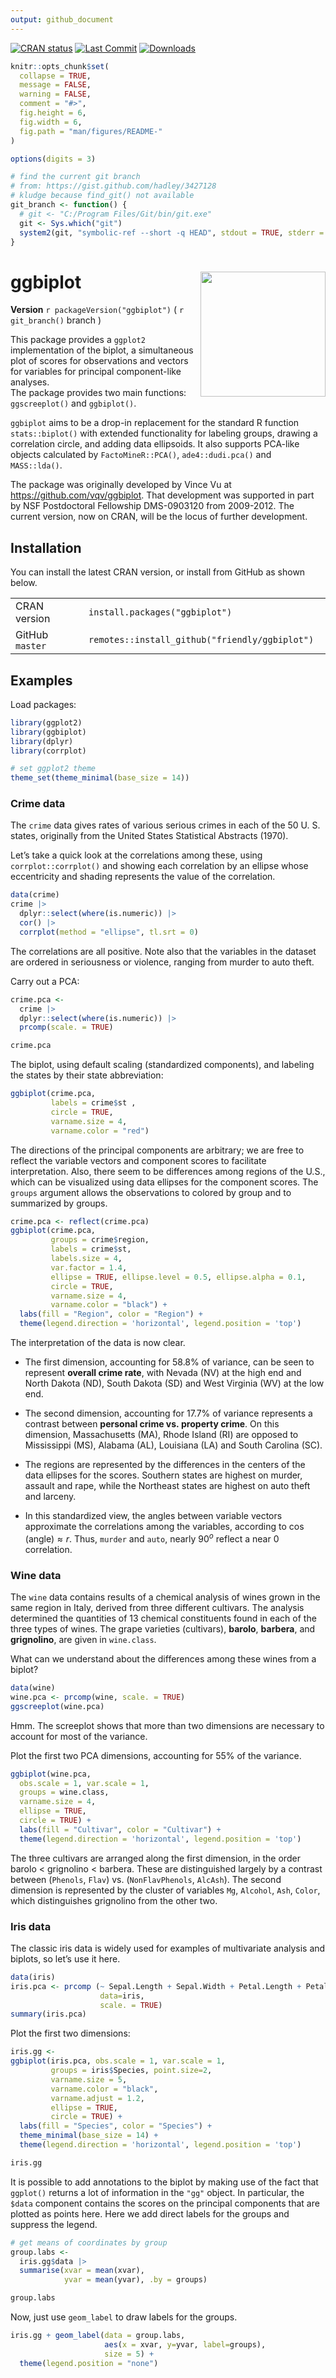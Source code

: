 ```yaml
---
output: github_document
---
```


<!-- README.md is generated from README.Rmd. Please edit that file -->

<!-- badges: start -->
[![CRAN status](https://www.r-pkg.org/badges/version/ggbiplot)](https://CRAN.R-project.org/package=ggbiplot)
[![Last Commit](https://img.shields.io/github/last-commit/friendly/ggbiplot)](https://github.com/friendly/ggbiplot)
[![Downloads](https://cranlogs.r-pkg.org/badges/ggbiplot)](https://cran.r-project.org/package=ggbiplot)
<!-- badges: end -->



<!-- This repo for the **ggbiplot** package -->
<!-- was forked from [https://github.com/vqv/ggbiplot](https://github.com/vqv/ggbiplot) by Vince Vu, which has been dormant -->
<!-- since 2015.   -->
<!-- The goal is to complete that development and publish a new version on CRAN with Vince Vu as the principal author. -->
<!-- There is also an [experimental branch](https://github.com/friendly/ggbiplot/tree/experimental) which attempts to -->
<!-- simplify the code, but this has some unresolved problems. -->



```r
knitr::opts_chunk$set(
  collapse = TRUE,
  message = FALSE, 
  warning = FALSE,
  comment = "#>",
  fig.height = 6,
  fig.width = 6,
  fig.path = "man/figures/README-"
)

options(digits = 3)

# find the current git branch
# from: https://gist.github.com/hadley/3427128
# kludge because find_git() not available
git_branch <- function() {
  # git <- "C:/Program Files/Git/bin/git.exe"
  git <- Sys.which("git")
  system2(git, "symbolic-ref --short -q HEAD", stdout = TRUE, stderr = FALSE)
}

```

# ggbiplot <img src="man/figures/logo.png" height="200" style="float:right; height:200px;"/>
**Version** `r packageVersion("ggbiplot")` ( `r git_branch()` branch )

This package provides a `ggplot2` implementation of the biplot, a simultaneous
plot of scores for observations and vectors for variables for principal component-like analyses.  
The package provides two main functions: `ggscreeplot()` and `ggbiplot()`.

`ggbiplot` aims to be a drop-in replacement for the standard R function `stats::biplot()` with extended functionality 
for labeling groups, drawing a correlation circle, and adding data ellipsoids. 
It also supports PCA-like objects calculated by `FactoMineR::PCA()`, `ade4::dudi.pca()` and `MASS::lda()`.

The package was originally developed by Vince Vu at [https://github.com/vqv/ggbiplot](https://github.com/vqv/ggbiplot).
That development was supported in part by NSF Postdoctoral Fellowship DMS-0903120 from 2009-2012.
The current version, now on CRAN, will be the locus of further development.


## Installation

You can install the latest CRAN version, or install from GitHub as shown below.

+-------------------+-----------------------------------------------------------------+
| CRAN version      | `install.packages("ggbiplot")`                                  |
+-------------------+-----------------------------------------------------------------+
| GitHub            | `remotes::install_github("friendly/ggbiplot")`                  |
| `master`          |                                                                 |
+-------------------+-----------------------------------------------------------------+


## Examples

Load packages:

```r
library(ggplot2)
library(ggbiplot)
library(dplyr)
library(corrplot)

# set ggplot2 theme
theme_set(theme_minimal(base_size = 14))
```

### Crime data

The `crime` data gives rates of various serious crimes in each of the 50 U. S. states, 
originally from the United States Statistical Abstracts (1970).

Let's take a quick look at the correlations among these, using `corrplot::corrplot()`
and showing each correlation by an ellipse whose eccentricity and shading represents the value of
the correlation.

```r
data(crime)
crime |> 
  dplyr::select(where(is.numeric)) |> 
  cor() |> 
  corrplot(method = "ellipse", tl.srt = 0)
```

The correlations are all positive.  Note also that the variables in the dataset
are ordered in seriousness or violence, ranging from murder to auto theft.

Carry out a PCA:

```r
crime.pca <- 
  crime |> 
  dplyr::select(where(is.numeric)) |>
  prcomp(scale. = TRUE)

crime.pca
```

The biplot, using default scaling (standardized components), and labeling the
states by their state abbreviation:

```r
ggbiplot(crime.pca,
         labels = crime$st ,
         circle = TRUE,
         varname.size = 4,
         varname.color = "red") 
```

The directions of the principal components are arbitrary; we are free to reflect
the variable vectors and component scores to facilitate interpretation.
Also, there seem to be differences among regions of the U.S., which can be
visualized using data ellipses for the component scores. The `groups` argument
allows the observations to colored by group and to summarized by groups.
 
```r
crime.pca <- reflect(crime.pca)
ggbiplot(crime.pca,
         groups = crime$region,
         labels = crime$st,
         labels.size = 4,
         var.factor = 1.4,
         ellipse = TRUE, ellipse.level = 0.5, ellipse.alpha = 0.1,
         circle = TRUE,
         varname.size = 4,
         varname.color = "black") +
  labs(fill = "Region", color = "Region") +
  theme(legend.direction = 'horizontal', legend.position = 'top')
```

The interpretation of the data is now clear. 

* The first dimension,
accounting for 58.8% of variance, can be seen to represent **overall
crime rate**, with Nevada (NV) at the high end and North Dakota (ND),
South Dakota (SD) and West Virginia (WV) at the low end.

* The second dimension, accounting for 17.7% of variance represents
a contrast between
**personal crime vs. property crime**. On this dimension, Massachusetts (MA),
Rhode Island (RI) are opposed to Mississippi (MS), Alabama (AL), Louisiana (LA) and South
Carolina (SC).

* The regions are represented by the differences in the centers of the
data ellipses for the scores. Southern states are highest on murder,
assault and rape, while the Northeast states are highest on auto theft
and larceny.

* In this standardized view, the angles between variable vectors approximate
the correlations among the variables, according to $\cos (\text{angle}) \approx r$.
Thus, `murder` and `auto`, nearly $90^o$ reflect a near 0 correlation.

### Wine data

The `wine` data contains results of a chemical analysis of wines grown in the same region in Italy,
derived from three different cultivars. The analysis determined the 
quantities of 13 chemical constituents found in each of the three types of wines. 
The grape varieties (cultivars), **barolo**, **barbera**, and **grignolino**, are given in `wine.class`.

What can we understand about the differences among these wines from a biplot?

```r
data(wine)
wine.pca <- prcomp(wine, scale. = TRUE)
ggscreeplot(wine.pca) 
```

Hmm. The screeplot shows that more than two dimensions are necessary to account for most of the variance.

Plot the first two PCA dimensions, accounting for 55% of the variance.
```r
ggbiplot(wine.pca, 
  obs.scale = 1, var.scale = 1,
  groups = wine.class, 
  varname.size = 4,
  ellipse = TRUE, 
  circle = TRUE) +
  labs(fill = "Cultivar", color = "Cultivar") +
  theme(legend.direction = 'horizontal', legend.position = 'top')
```

The three cultivars are arranged along the first dimension, in the order barolo < grignolino < barbera.
These are distinguished largely by a contrast between (`Phenols`, `Flav`) vs. (`NonFlavPhenols`, `AlcAsh`).
The second dimension is represented by the cluster of variables `Mg`, `Alcohol`, `Ash`, `Color`, which distinguishes
grignolino from the other two.

### Iris data

The classic iris data is widely used for examples of multivariate analysis and biplots, so let's use it here.

```r
data(iris)
iris.pca <- prcomp (~ Sepal.Length + Sepal.Width + Petal.Length + Petal.Width,
                    data=iris,
                    scale. = TRUE)
summary(iris.pca)
```

Plot the first two dimensions:

```r
iris.gg <-
ggbiplot(iris.pca, obs.scale = 1, var.scale = 1,
         groups = iris$Species, point.size=2,
         varname.size = 5, 
         varname.color = "black",
         varname.adjust = 1.2,
         ellipse = TRUE, 
         circle = TRUE) +
  labs(fill = "Species", color = "Species") +
  theme_minimal(base_size = 14) +
  theme(legend.direction = 'horizontal', legend.position = 'top')

iris.gg
```

It is possible to add annotations to the biplot by making use of the fact that `ggplot()` returns a lot of
information in the `"gg"` object. In particular, the `$data` component contains the scores on the principal
components that are plotted as points here.
Here we add direct labels for the groups and suppress the legend.

```r
# get means of coordinates by group
group.labs <-
  iris.gg$data |>
  summarise(xvar = mean(xvar),
            yvar = mean(yvar), .by = groups)

group.labs
```

Now, just use `geom_label` to draw labels for the groups.
```r
iris.gg + geom_label(data = group.labs,
                     aes(x = xvar, y=yvar, label=groups),
                     size = 5) +
  theme(legend.position = "none")
```



